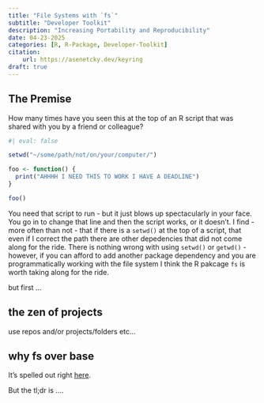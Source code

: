 ```yaml
---
title: "File Systems with `fs`"
subtitle: "Developer Toolkit"
description: "Increasing Portability and Reproducibility"
date: 04-23-2025
categories: [R, R-Package, Developer-Toolkit] 
citation: 
    url: https://asenetcky.dev/keyring
draft: true 
---
```


## The Premise

How many times have you seen this at the top of an R script
that was shared with you by a friend or colleague?

```r
#| eval: false

setwd("~/some/path/not/on/your/computer/")

foo <- function() {
  print("AHHHH I NEED THIS TO WORK I HAVE A DEADLINE")
}

foo()

```

You need that script to run - but it just blows up spectacularly
in your face. You go in to change that line and then the script
works, or it doesn't. I find - more often than not - that
if there is a `setwd()` at the top of a script, that even
if I correct the path there are other depedencies that did
not come along for the ride.  There is nothing wrong
with using `setwd()` or `getwd()` - however, if you can
afford to add another package dependency and you are
programmatically working with the file system I think
the R pakcage `fs` is worth taking along for the ride.


but first ...

## the zen of projects


use repos and/or projects/folders etc...


## why fs over base

It's spelled out right [here](https://fs.r-lib.org/articles/function-comparisons.html).

But the tl;dr is ....

